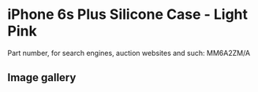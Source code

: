 
# iPhone 6s Plus Silicone Case - Light Pink

Part number, for search engines, auction websites and such: MM6A2ZM/A

## Image gallery

<div style={{ width: "768px" }}>
  <GalleryComponent
    images={[
      {
        original: "/everysource/MM6A2.png",
        thumbnail: "/everypreview/MM6A2.png",
      },
      {
        original: "/everysource/MM6A2_AV1_GOLD.png",
        thumbnail: "/everypreview/MM6A2_AV1_GOLD.png",
      },
      {
        original: "/everysource/MM6A2_AV1_SILVER.png",
        thumbnail: "/everypreview/MM6A2_AV1_SILVER.png",
      },
      {
        original: "/everysource/MM6A2_AV1_SPACE_GRAY.png",
        thumbnail: "/everypreview/MM6A2_AV1_SPACE_GRAY.png",
      }
    ]}
  />
</div>